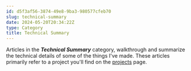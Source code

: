 ```yaml
---
id: d5f3af56-3874-49e8-9ba3-980577cfeb70
slug: technical-summary
date: 2024-05-20T20:34:22Z
type: Category
title: Technical Summary
---
```


Articles in the **_Technical Summary_** category, walkthrough and summarize the technical details of some of the things I've made. These articles primarily refer to a project you'll find on the [projects](/projects) page.
